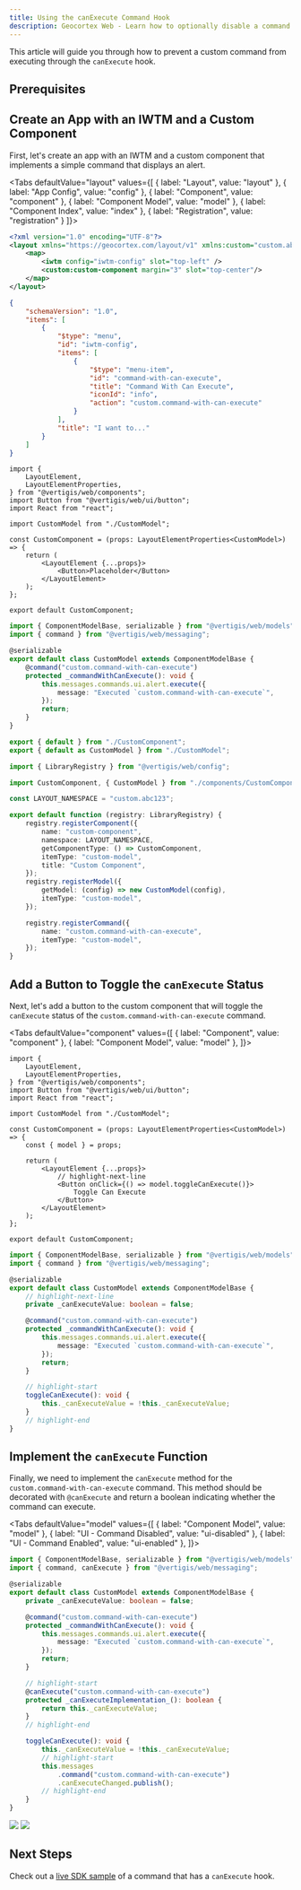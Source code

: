 ```yaml
---
title: Using the canExecute Command Hook
description: Geocortex Web - Learn how to optionally disable a command with the canExecute hook
---
```



This article will guide you through how to prevent a custom command from executing through the `canExecute` hook.

## Prerequisites

<PrereqsCustomCodeSnippet />

## Create an App with an IWTM and a Custom Component

First, let's create an app with an IWTM and a custom component that implements a simple command that displays an alert.

<Tabs
  defaultValue="layout"
  values={[
    { label: "Layout", value: "layout" },
    { label: "App Config", value: "config" },
    { label: "Component", value: "component" },
    { label: "Component Model", value: "model" },
    { label: "Component Index", value: "index" },
    { label: "Registration", value: "registration" }
  ]}>
<TabItem value="layout">

```xml title="app/layout.xml"
<?xml version="1.0" encoding="UTF-8"?>
<layout xmlns="https://geocortex.com/layout/v1" xmlns:custom="custom.abc123">
    <map>
        <iwtm config="iwtm-config" slot="top-left" />
        <custom:custom-component margin="3" slot="top-center"/>
    </map>
</layout>
```

</TabItem>
<TabItem value="config">

```json title="app/app.json"
{
    "schemaVersion": "1.0",
    "items": [
        {
            "$type": "menu",
            "id": "iwtm-config",
            "items": [
                {
                    "$type": "menu-item",
                    "id": "command-with-can-execute",
                    "title": "Command With Can Execute",
                    "iconId": "info",
                    "action": "custom.command-with-can-execute"
                }
            ],
            "title": "I want to..."
        }
    ]
}
```

</TabItem>
<TabItem value="component">

```tsx title="src/components/CustomComponent.tsx"
import {
    LayoutElement,
    LayoutElementProperties,
} from "@vertigis/web/components";
import Button from "@vertigis/web/ui/button";
import React from "react";

import CustomModel from "./CustomModel";

const CustomComponent = (props: LayoutElementProperties<CustomModel>) => {
    return (
        <LayoutElement {...props}>
            <Button>Placeholder</Button>
        </LayoutElement>
    );
};

export default CustomComponent;
```

</TabItem>
<TabItem value="model">

```ts title="src/components/CustomModel.ts"
import { ComponentModelBase, serializable } from "@vertigis/web/models";
import { command } from "@vertigis/web/messaging";

@serializable
export default class CustomModel extends ComponentModelBase {
    @command("custom.command-with-can-execute")
    protected _commandWithCanExecute(): void {
        this.messages.commands.ui.alert.execute({
            message: "Executed `custom.command-with-can-execute`",
        });
        return;
    }
}
```

</TabItem>
<TabItem value="index">

```ts title="src/components/index.ts"
export { default } from "./CustomComponent";
export { default as CustomModel } from "./CustomModel";
```

</TabItem>
<TabItem value="registration">

```ts title="src/index.ts"
import { LibraryRegistry } from "@vertigis/web/config";

import CustomComponent, { CustomModel } from "./components/CustomComponent";

const LAYOUT_NAMESPACE = "custom.abc123";

export default function (registry: LibraryRegistry) {
    registry.registerComponent({
        name: "custom-component",
        namespace: LAYOUT_NAMESPACE,
        getComponentType: () => CustomComponent,
        itemType: "custom-model",
        title: "Custom Component",
    });
    registry.registerModel({
        getModel: (config) => new CustomModel(config),
        itemType: "custom-model",
    });

    registry.registerCommand({
        name: "custom.command-with-can-execute",
        itemType: "custom-model",
    });
}
```

</TabItem>
</Tabs>

## Add a Button to Toggle the `canExecute` Status

Next, let's add a button to the custom component that will toggle the `canExecute` status of the `custom.command-with-can-execute` command.

<Tabs
  defaultValue="component"
  values={[
    { label: "Component", value: "component" },
    { label: "Component Model", value: "model" },
  ]}>
<TabItem value="component">

```tsx title="src/components/CustomComponent.tsx"
import {
    LayoutElement,
    LayoutElementProperties,
} from "@vertigis/web/components";
import Button from "@vertigis/web/ui/button";
import React from "react";

import CustomModel from "./CustomModel";

const CustomComponent = (props: LayoutElementProperties<CustomModel>) => {
    const { model } = props;

    return (
        <LayoutElement {...props}>
            // highlight-next-line
            <Button onClick={() => model.toggleCanExecute()}>
                Toggle Can Execute
            </Button>
        </LayoutElement>
    );
};

export default CustomComponent;
```

</TabItem>
<TabItem value="model">

```ts title="src/components/CustomModel.ts"
import { ComponentModelBase, serializable } from "@vertigis/web/models";
import { command } from "@vertigis/web/messaging";

@serializable
export default class CustomModel extends ComponentModelBase {
    // highlight-next-line
    private _canExecuteValue: boolean = false;

    @command("custom.command-with-can-execute")
    protected _commandWithCanExecute(): void {
        this.messages.commands.ui.alert.execute({
            message: "Executed `custom.command-with-can-execute`",
        });
        return;
    }

    // highlight-start
    toggleCanExecute(): void {
        this._canExecuteValue = !this._canExecuteValue;
    }
    // highlight-end
}
```

</TabItem>
</Tabs>

## Implement the `canExecute` Function

Finally, we need to implement the `canExecute` method for the `custom.command-with-can-execute` command. This method should be decorated with `@canExecute` and return a boolean indicating whether the command can execute.

<Tabs
  defaultValue="model"
  values={[
    { label: "Component Model", value: "model" },
    { label: "UI - Command Disabled", value: "ui-disabled" },
    { label: "UI - Command Enabled", value: "ui-enabled" },
  ]}>
<TabItem value="model">

```ts title="src/components/CustomModel.ts"
import { ComponentModelBase, serializable } from "@vertigis/web/models";
import { command, canExecute } from "@vertigis/web/messaging";

@serializable
export default class CustomModel extends ComponentModelBase {
    private _canExecuteValue: boolean = false;

    @command("custom.command-with-can-execute")
    protected _commandWithCanExecute(): void {
        this.messages.commands.ui.alert.execute({
            message: "Executed `custom.command-with-can-execute`",
        });
        return;
    }

    // highlight-start
    @canExecute("custom.command-with-can-execute")
    protected _canExecuteImplementation_(): boolean {
        return this._canExecuteValue;
    }
    // highlight-end

    toggleCanExecute(): void {
        this._canExecuteValue = !this._canExecuteValue;
        // highlight-start
        this.messages
            .command("custom.command-with-can-execute")
            .canExecuteChanged.publish();
        // highlight-end
    }
}
```

</TabItem>
<TabItem value="ui-disabled">
<img src={useBaseUrl("img/web-command-can-execute-disabled.png")}/>
</TabItem>
<TabItem value="ui-enabled">
<img src={useBaseUrl("img/web-command-can-execute-enabled.png")}/>
</TabItem>
</Tabs>

## Next Steps

Check out a [live SDK sample](https://vertigis-web-samples.netlify.app/commands-and-operations) of a command that has a `canExecute` hook.
